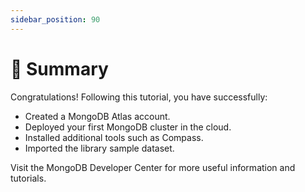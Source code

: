 ```yaml
---
sidebar_position: 90
---
```




# 🎯 Summary

Congratulations! Following this tutorial, you have successfully:
* Created a MongoDB Atlas account.
* Deployed your first MongoDB cluster in the cloud.
* Installed additional tools such as Compass.
* Imported the library sample dataset.

Visit the <Link to="https://mongodb.com/developer/">MongoDB Developer Center</Link> for more useful information and tutorials.
